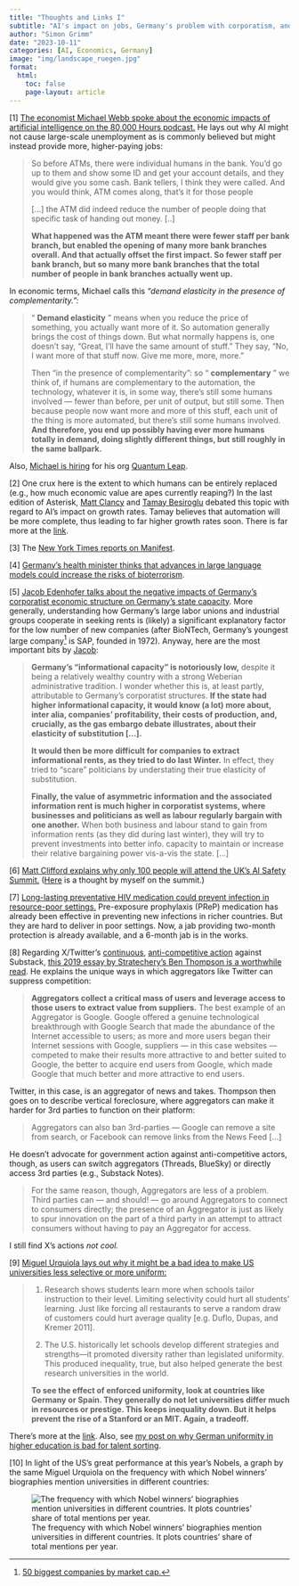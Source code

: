 ```yaml
---
title: "Thoughts and Links I"
subtitle: "AI's impact on jobs, Germany's problem with corporatism, and Berlin lawns."
author: "Simon Grimm"
date: "2023-10-11"
categories: [AI, Economics, Germany]
image: "img/landscape_ruegen.jpg"
format:
  html:
    toc: false
    page-layout: article
---
```


[1] [The economist Michael Webb spoke about the economic impacts of artificial intelligence on the 80,000 Hours podcast.](https://80000hours.org/podcast/episodes/michael-webb-ai-jobs-labour-market/#why-ai-wont-necessarily-cause-massive-unemployment-in-the-short-term-004713:~:text=I%20know.%20I%E2%80%99d,and%20hopefully%20happier.) He lays out why AI might not cause large-scale unemployment as is commonly believed but might instead provide more, higher-paying jobs:

> So before ATMs, there were individual humans in the bank. You’d go up to them and show some ID and get your account details, and they would give you some cash. Bank tellers, I think they were called. And you would think, ATM comes along, that’s it for those people
>
> […] the ATM did indeed reduce the number of people doing that specific task of handing out money. [..]
>
>  **What happened was the ATM meant there were fewer staff per bank branch, but enabled the opening of many more bank branches overall. And that actually offset the first impact. So fewer staff per bank branch, but so many more bank branches that the total number of people in bank branches actually went up.**

In economic terms, Michael calls this _“demand elasticity in the presence of complementarity.”:_

> “ **Demand elasticity** ” means when you reduce the price of something, you actually want more of it. So automation generally brings the cost of things down. But what normally happens is, one doesn’t say, “Great, I’ll have the same amount of stuff.” They say, “No, I want more of that stuff now. Give me more, more, more.”
>
> Then “in the presence of complementarity”: so “ **complementary** ” we think of, if humans are complementary to the automation, the technology, whatever it is, in some way, there’s still some humans involved — fewer than before, per unit of output, but still some. Then because people now want more and more of this stuff, each unit of the thing is more automated, but there’s still some humans involved. **And therefore, you end up possibly having ever more humans totally in demand, doing slightly different things, but still roughly in the same ballpark.**

Also, [Michael is hiring](https://www.quantumleap.education/joinus/founding_learning_engineer.html) for his org [Quantum Leap](https://www.quantumleap.education/index.html).

[2] One crux here is the extent to which humans can be entirely replaced (e.g., how much economic value are apes currently reaping?) In the last edition of Asterisk, [Matt Clancy](https://twitter.com/mattsclancy) and [Tamay Besiroglu](https://twitter.com/tamaybes) debated this topic with regard to AI’s impact on growth rates. Tamay believes that automation will be more complete, thus leading to far higher growth rates soon. There is far more at the [link](https://asteriskmag.com/issues/03/the-great-inflection-a-debate-about-ai-and-explosive-growth).

[3] The [New York Times reports on Manifest](https://www.nytimes.com/2023/10/08/technology/prediction-markets-manifold-manifest.html).

[4] [Germany’s health minister thinks that advances in large language models could increase the risks of bioterrorism](https://twitter.com/Karl_Lauterbach/status/1710330501829968038).

[5] [Jacob Edenhofer talks about the negative impacts of Germany’s corporatist economic structure on Germany’s state capacity](https://twitter.com/edenhofer_jacob/status/1707786518356426931). More generally, understanding how Germany’s large labor unions and industrial groups cooperate in seeking rents is (likely) a significant explanatory factor for the low number of new companies (after BioNTech, Germany’s youngest large company[^1] is SAP, founded in 1972). Anyway, here are the most important bits by [Jacob](https://twitter.com/edenhofer_jacob/status/1707786518356426931):

[^1]: [50 biggest companies by market cap.](https://companiesmarketcap.com/germany/largest-companies-in-germany-by-market-cap/)

>  **Germany's "informational capacity" is notoriously low,** despite it being a relatively wealthy country with a strong Weberian administrative tradition. I wonder whether this is, at least partly, attributable to Germany's corporatist structures. **If the state had higher informational capacity, it would know (a lot) more about, inter alia, companies' profitability, their costs of production, and, crucially, as the gas embargo debate illustrates, about their elasticity of substitution […].**
>
>  **It would then be more difficult for companies to extract informational rents, as they tried to do last Winter.** In effect, they tried to "scare" politicians by understating their true elasticity of substitution.
>
> **Finally, the value of asymmetric information and the associated information rent is much higher in corporatist systems, where businesses and politicians as well as labour regularly bargain with one another.** When both business and labour stand to gain from information rents (as they did during last winter), they will try to prevent investments into better info. capacity to maintain or increase their relative bargaining power vis-a-vis the state. […]

[6] [Matt Clifford explains why only 100 people will attend the UK’s AI Safety Summit.](https://twitter.com/matthewclifford/status/1709475002917990569?s=51) ([Here](https://twitter.com/Simon__Grimm/status/1702701807007314026) is a thought by myself on the summit.)

[7] [Long-lasting preventative HIV medication could prevent infection in resource-poor settings.](https://www.economist.com/middle-east-and-africa/2023/09/17/is-the-end-of-aids-in-sight) Pre-exposure prophylaxis (PReP) medication has already been effective in preventing new infections in richer countries. But they are hard to deliver in poor settings. Now, a jab providing two-month protection is already available, and a 6-month jab is in the works.

[8] Regarding X/Twitter’s [continuous](https://www.nytimes.com/2023/08/15/technology/x-delay-throttle.html), [anti-competitive action](https://www.natesilver.net/p/will-the-new-york-times-ever-quit?utm_source=profile&utm_medium=reader2) against Substack, [this 2019 essay by Stratechery’s Ben Thompson is a worthwhile read](https://stratechery.com/2019/a-framework-for-regulating-competition-on-the-internet/). He explains the unique ways in which aggregators like Twitter can suppress competition:

>  **Aggregators collect a critical mass of users and leverage access to those users to extract value from suppliers.** The best example of an Aggregator is Google. Google offered a genuine technological breakthrough with Google Search that made the abundance of the Internet accessible to users; as more and more users began their Internet sessions with Google, suppliers — in this case websites — competed to make their results more attractive to and better suited to Google, the better to acquire end users from Google, which made Google that much better and more attractive to end users.

Twitter, in this case, is an aggregator of news and takes. Thompson then goes on to describe vertical foreclosure, where aggregators can make it harder for 3rd parties to function on their platform:

> Aggregators can also ban 3rd-parties — Google can remove a site from search, or Facebook can remove links from the News Feed […]

He doesn’t advocate for government action against anti-competitive actors, though, as users can switch aggregators (Threads, BlueSky) or directly access 3rd parties (e.g., Substack Notes).

> For the same reason, though, Aggregators are less of a problem. Third parties can — and should! — go around Aggregators to connect to consumers directly; the presence of an Aggregator is just as likely to spur innovation on the part of a third party in an attempt to attract consumers without having to pay an Aggregator for access.

I still find X’s actions _not cool._

[9] [Miguel Urquiola lays out why it might be a bad idea to make US universities less selective or more uniform:](https://twitter.com/m_urquiola/status/1695489601958277556?s=51)

> 1) Research shows students learn more when schools tailor instruction to their level. Limiting selectivity could hurt all students’ learning. Just like forcing all restaurants to serve a random draw of customers could hurt average quality [e.g. Duflo, Dupas, and Kremer 2011].
>
> 2) The U.S. historically let schools develop different strategies and strengths—it promoted diversity rather than legislated uniformity. This produced inequality, true, but also helped generate the best research universities in the world.
>
>  **To see the effect of enforced uniformity, look at countries like Germany or Spain. They generally do not let universities differ much in resources or prestige. This keeps inequality down. But it helps prevent the rise of a Stanford or an MIT. Again, a tradeoff.**

There’s more at the [link](https://twitter.com/m_urquiola/status/1695489601958277556?s=51). Also, see [my post on why German uniformity in higher education is bad for talent sorting](https://www.simongrimm.blog/p/medical-school-is-a-bad-choice-for).

[10] In light of the US’s great performance at this year’s Nobels, a graph by the same Miguel Urquiola on the frequency with which Nobel winners’ biographies mention universities in different countries:

![The frequency with which Nobel winners' biographies mention universities in different countries. It plots countries’ share of total mentions per year.](https://substackcdn.com/image/fetch/w_1456,c_limit,f_auto,q_auto:good,fl_progressive:steep/https%3A%2F%2Fsubstack-post-media.s3.amazonaws.com%2Fpublic%2Fimages%2F47295efe-0598-472d-aebc-ad015f0e1ace_800x557.png)





